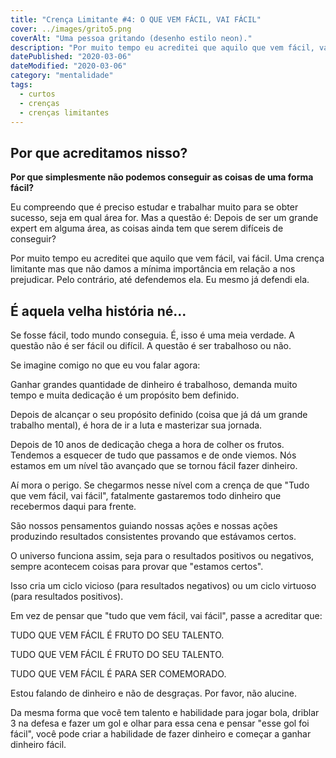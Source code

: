 ```yaml
---
title: "Crença Limitante #4: O QUE VEM FÁCIL, VAI FÁCIL"
cover: ../images/grito5.png
coverAlt: "Uma pessoa gritando (desenho estilo neon)."
description: "Por muito tempo eu acreditei que aquilo que vem fácil, vai fácil. Uma crença limitante mas que não damos a mínima importância"
datePublished: "2020-03-06"
dateModified: "2020-03-06"
category: "mentalidade"
tags:
  - curtos
  - crenças
  - crenças limitantes
---
```



## Por que acreditamos nisso? 


**Por que simplesmente não podemos conseguir as coisas de uma forma fácil?**

Eu compreendo que é preciso estudar e trabalhar muito para se obter sucesso, seja em qual área for. Mas a questão é: Depois de ser um grande expert em alguma área, as coisas ainda tem que serem difíceis de conseguir?


Por muito tempo eu acreditei que aquilo que vem fácil, vai fácil. Uma crença limitante mas que não damos a mínima importância em relação a nos prejudicar. Pelo contrário, até defendemos ela. Eu mesmo já defendi ela.

  

## É aquela velha história né...


Se fosse fácil, todo mundo conseguia. É, isso é uma meia verdade. A questão não é ser fácil ou difícil. A questão é ser trabalhoso ou não.

  

Se imagine comigo no que eu vou falar agora:

  

Ganhar grandes quantidade de dinheiro é trabalhoso, demanda muito tempo e muita dedicação é um propósito bem definido.

  

Depois de alcançar o seu propósito definido (coisa que já dá um grande trabalho mental), é hora de ir a luta e masterizar sua jornada.

  

Depois de 10 anos de dedicação chega a hora de colher os frutos. Tendemos a esquecer de tudo que passamos e de onde viemos. Nós estamos em um nível tão avançado que se tornou fácil fazer dinheiro.

  

Aí mora o perigo. Se chegarmos nesse nível com a crença de que "Tudo que vem fácil, vai fácil", fatalmente gastaremos todo dinheiro que recebermos daqui para frente.

  

São nossos pensamentos guiando nossas ações e nossas ações produzindo resultados consistentes provando que estávamos certos.

  

O universo funciona assim, seja para o resultados positivos ou negativos, sempre acontecem coisas para provar que "estamos certos".

  

Isso cria um ciclo vicioso (para resultados negativos) ou um ciclo virtuoso (para resultados positivos).

  

Em vez de pensar que "tudo que vem fácil, vai fácil", passe a acreditar que:

TUDO QUE VEM FÁCIL É FRUTO DO SEU TALENTO.

TUDO QUE VEM FÁCIL É FRUTO DO SEU TALENTO.

TUDO QUE VEM FÁCIL É PARA SER COMEMORADO.
  
Estou falando de dinheiro e não de desgraças. Por favor, não alucine.

Da mesma forma que você tem talento e habilidade para jogar bola, driblar 3 na defesa e fazer um gol e olhar para essa cena e pensar "esse gol foi fácil", você pode criar a habilidade de fazer dinheiro e começar a ganhar dinheiro fácil.
